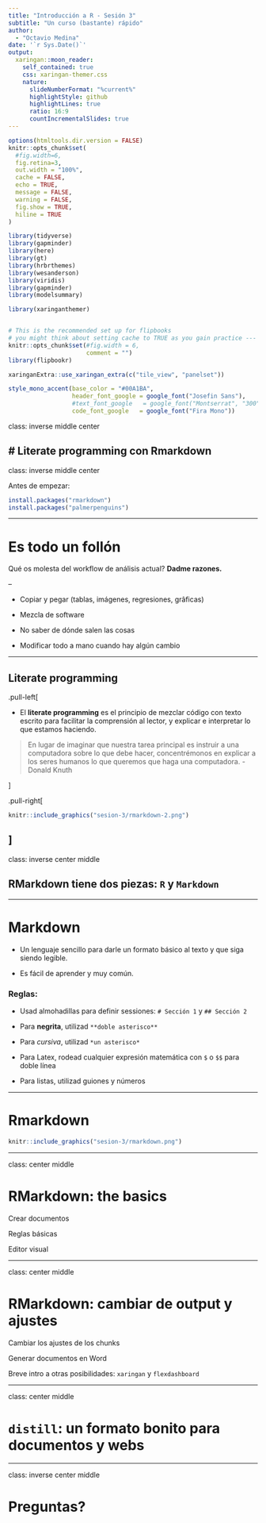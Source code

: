 ```yaml
---
title: "Introducción a R - Sesión 3"
subtitle: "Un curso (bastante) rápido"  
author: 
  - "Octavio Medina"
date: '`r Sys.Date()`'
output:
  xaringan::moon_reader:
    self_contained: true
    css: xaringan-themer.css
    nature:
      slideNumberFormat: "%current%"
      highlightStyle: github
      highlightLines: true
      ratio: 16:9
      countIncrementalSlides: true
---
```


```r
options(htmltools.dir.version = FALSE)
knitr::opts_chunk$set(
  #fig.width=6, 
  fig.retina=3,
  out.width = "100%",
  cache = FALSE,
  echo = TRUE,
  message = FALSE, 
  warning = FALSE,
  fig.show = TRUE,
  hiline = TRUE
)

library(tidyverse)
library(gapminder)
library(here)
library(gt)
library(hrbrthemes)
library(wesanderson)
library(viridis)
library(gapminder)
library(modelsummary)

library(xaringanthemer)


# This is the recommended set up for flipbooks
# you might think about setting cache to TRUE as you gain practice --- building flipbooks from scratch can be time consuming
knitr::opts_chunk$set(#fig.width = 6, 
                      comment = "")
library(flipbookr)


```

```r

xaringanExtra::use_xaringan_extra(c("tile_view", "panelset"))

```

```r

style_mono_accent(base_color = "#00A1BA",
                  header_font_google = google_font("Josefin Sans"),
                  #text_font_google   = google_font("Montserrat", "300", "300i"),
                  code_font_google   = google_font("Fira Mono"))


```

class: inverse middle center

# Literate programming con Rmarkdown
---
class: inverse middle center

Antes de empezar:

```r
install.packages("rmarkdown")
install.packages("palmerpenguins")
```


---

# Es todo un follón

Qué os molesta del workflow de análisis actual? **Dadme razones.**

--

- Copiar y pegar (tablas, imágenes, regresiones, grâficas)

- Mezcla de software

- No saber de dónde salen las cosas

- Modificar todo a mano cuando hay algún cambio

---

## Literate programming

.pull-left[

- El **literate programming** es el principio de mezclar código con texto escrito para facilitar la comprensión al lector, y explicar e interpretar lo que estamos haciendo.

> En lugar de imaginar que nuestra tarea principal es instruir a una computadora sobre lo que debe hacer, concentrémonos en explicar a los seres humanos lo que queremos que haga una computadora.
- Donald Knuth


]

.pull-right[
```r
knitr::include_graphics("sesion-3/rmarkdown-2.png")
```
]
---
class: inverse center middle

## RMarkdown tiene dos piezas: `R` y `Markdown`

---

# Markdown

- Un lenguaje sencillo para darle un formato básico al texto y que siga siendo legible. 

- Es fácil de aprender y muy común.

### Reglas:

- Usad almohadillas para definir sessiones: `# Sección 1` y `## Sección 2`

- Para **negrita**, utilizad `**doble asterisco**`

- Para *cursiva*, utilizad `*un asterisco*`

- Para Latex, rodead cualquier expresión matemática con `$` o `$$` para doble línea

- Para listas, utilizad guiones y números

---

# Rmarkdown


```r
knitr::include_graphics("sesion-3/rmarkdown.png")
```

---

class: center middle

# RMarkdown: the basics

Crear documentos

Reglas básicas

Editor visual

---

class: center middle

# RMarkdown: cambiar de output y ajustes

Cambiar los ajustes de los chunks

Generar documentos en Word

Breve intro a otras posibilidades: `xaringan` y `flexdashboard`

---

class: center middle

# `distill`: un formato bonito para documentos y webs

---

class: inverse center middle

# Preguntas?


